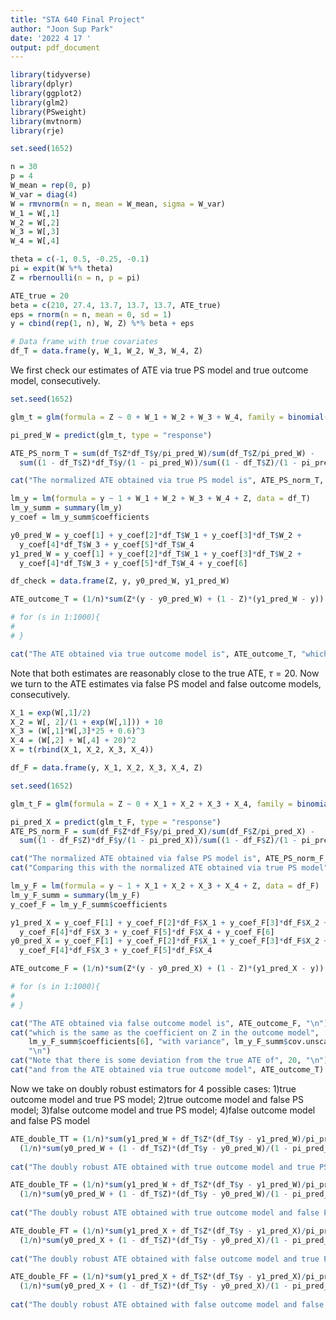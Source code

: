 ```yaml
---
title: "STA 640 Final Project"
author: "Joon Sup Park"
date: '2022 4 17 '
output: pdf_document
---
```


```r
library(tidyverse)
library(dplyr)
library(ggplot2)
library(glm2)
library(PSweight)
library(mvtnorm)
library(rje)
```

```r
set.seed(1652)

n = 30
p = 4
W_mean = rep(0, p)
W_var = diag(4)
W = rmvnorm(n = n, mean = W_mean, sigma = W_var)
W_1 = W[,1]
W_2 = W[,2]
W_3 = W[,3]
W_4 = W[,4]

theta = c(-1, 0.5, -0.25, -0.1)
pi = expit(W %*% theta)
Z = rbernoulli(n = n, p = pi)

ATE_true = 20
beta = c(210, 27.4, 13.7, 13.7, 13.7, ATE_true)
eps = rnorm(n = n, mean = 0, sd = 1)
y = cbind(rep(1, n), W, Z) %*% beta + eps

# Data frame with true covariates
df_T = data.frame(y, W_1, W_2, W_3, W_4, Z)
```

We first check our estimates of ATE via true PS model and true outcome model, consecutively.

```r
set.seed(1652)

glm_t = glm(formula = Z ~ 0 + W_1 + W_2 + W_3 + W_4, family = binomial(link = "logit"), data = df_T)

pi_pred_W = predict(glm_t, type = "response")

ATE_PS_norm_T = sum(df_T$Z*df_T$y/pi_pred_W)/sum(df_T$Z/pi_pred_W) - 
  sum((1 - df_T$Z)*df_T$y/(1 - pi_pred_W))/sum((1 - df_T$Z)/(1 - pi_pred_W))

cat("The normalized ATE obtained via true PS model is", ATE_PS_norm_T, "with variance")
```

```r
lm_y = lm(formula = y ~ 1 + W_1 + W_2 + W_3 + W_4 + Z, data = df_T)
lm_y_summ = summary(lm_y)
y_coef = lm_y_summ$coefficients

y0_pred_W = y_coef[1] + y_coef[2]*df_T$W_1 + y_coef[3]*df_T$W_2 +
  y_coef[4]*df_T$W_3 + y_coef[5]*df_T$W_4
y1_pred_W = y_coef[1] + y_coef[2]*df_T$W_1 + y_coef[3]*df_T$W_2 +
  y_coef[4]*df_T$W_3 + y_coef[5]*df_T$W_4 + y_coef[6]

df_check = data.frame(Z, y, y0_pred_W, y1_pred_W)

ATE_outcome_T = (1/n)*sum(Z*(y - y0_pred_W) + (1 - Z)*(y1_pred_W - y))

# for (s in 1:1000){
#   
# }

cat("The ATE obtained via true outcome model is", ATE_outcome_T, "which is the same as the coefficient on Z in the outcome model", lm_y_summ$coefficients[6], "with variance", lm_y_summ$cov.unscaled[6,6])
```

Note that both estimates are reasonably close to the true ATE, $\tau = 20$. Now we turn to the ATE estimates via false PS model and false outcome models, consecutively.

```r
X_1 = exp(W[,1]/2)
X_2 = W[, 2]/(1 + exp(W[,1])) + 10
X_3 = (W[,1]*W[,3]*25 + 0.6)^3
X_4 = (W[,2] + W[,4] + 20)^2
X = t(rbind(X_1, X_2, X_3, X_4))

df_F = data.frame(y, X_1, X_2, X_3, X_4, Z)
```

```r
set.seed(1652)

glm_t_F = glm(formula = Z ~ 0 + X_1 + X_2 + X_3 + X_4, family = binomial(link = "logit"), data = df_F)
```

```r
pi_pred_X = predict(glm_t_F, type = "response")
ATE_PS_norm_F = sum(df_F$Z*df_F$y/pi_pred_X)/sum(df_F$Z/pi_pred_X) -
  sum((1 - df_F$Z)*df_F$y/(1 - pi_pred_X))/sum((1 - df_F$Z)/(1 - pi_pred_X))

cat("The normalized ATE obtained via false PS model is", ATE_PS_norm_F, "with variance \n")
cat("Comparing this with the normalized ATE obtained via true PS model", ATE_PS_norm_T, "we do not see so much deviation.")
```

```r
lm_y_F = lm(formula = y ~ 1 + X_1 + X_2 + X_3 + X_4 + Z, data = df_F)
lm_y_F_summ = summary(lm_y_F)
y_coef_F = lm_y_F_summ$coefficients

y1_pred_X = y_coef_F[1] + y_coef_F[2]*df_F$X_1 + y_coef_F[3]*df_F$X_2 +
  y_coef_F[4]*df_F$X_3 + y_coef_F[5]*df_F$X_4 + y_coef_F[6]
y0_pred_X = y_coef_F[1] + y_coef_F[2]*df_F$X_1 + y_coef_F[3]*df_F$X_2 +
  y_coef_F[4]*df_F$X_3 + y_coef_F[5]*df_F$X_4

ATE_outcome_F = (1/n)*sum(Z*(y - y0_pred_X) + (1 - Z)*(y1_pred_X - y))

# for (s in 1:1000){
#   
# }

cat("The ATE obtained via false outcome model is", ATE_outcome_F, "\n")
cat("which is the same as the coefficient on Z in the outcome model", 
    lm_y_F_summ$coefficients[6], "with variance", lm_y_F_summ$cov.unscaled[6,6],
    "\n")
cat("Note that there is some deviation from the true ATE of", 20, "\n")
cat("and from the ATE obtained via true outcome model", ATE_outcome_T)
```

Now we take on doubly robust estimators for 4 possible cases: 1)true outcome model and true PS model; 2)true outcome model and false PS model; 3)false outcome model and true PS model; 4)false outcome model and false PS model

```r
ATE_double_TT = (1/n)*sum(y1_pred_W + df_T$Z*(df_T$y - y1_pred_W)/pi_pred_W) - 
  (1/n)*sum(y0_pred_W + (1 - df_T$Z)*(df_T$y - y0_pred_W)/(1 - pi_pred_W))
  
cat("The doubly robust ATE obtained with true outcome model and true PS model is", ATE_double_TT, "\n")

ATE_double_TF = (1/n)*sum(y1_pred_W + df_T$Z*(df_T$y - y1_pred_W)/pi_pred_X) - 
  (1/n)*sum(y0_pred_W + (1 - df_T$Z)*(df_T$y - y0_pred_W)/(1 - pi_pred_X))
  
cat("The doubly robust ATE obtained with true outcome model and false PS model is", ATE_double_TF, "\n")

ATE_double_FT = (1/n)*sum(y1_pred_X + df_T$Z*(df_T$y - y1_pred_X)/pi_pred_W) - 
  (1/n)*sum(y0_pred_X + (1 - df_T$Z)*(df_T$y - y0_pred_X)/(1 - pi_pred_W))
  
cat("The doubly robust ATE obtained with false outcome model and true PS model is", ATE_double_FT, "\n")

ATE_double_FF = (1/n)*sum(y1_pred_X + df_T$Z*(df_T$y - y1_pred_X)/pi_pred_X) - 
  (1/n)*sum(y0_pred_X + (1 - df_T$Z)*(df_T$y - y0_pred_X)/(1 - pi_pred_X))
  
cat("The doubly robust ATE obtained with false outcome model and false PS model is", ATE_double_FF, "\n")
```

